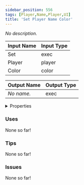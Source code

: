 ```yaml
---
sidebar_position: 556
tags: [Player,Name,Player,UI]
title: 'Set Player Name Color'
---
```


*No description.*




<EsbSvg />

| Input Name | Input Type |
|-----------|-----------|
| Set | exec |
| Player | player |
| Color | color |

| Output Name | Output Type |
|-----------|-----------|
| *No name.* | exec |


<details>
  <summary>Properties</summary>
  <div>
    <div>
    <table>
      <thead>
        <tr>
          <th>Is beta required?</th>
          <th>❌</th>
        </tr>
        <tr>
          <th>Is this chip a trolling risk?</th>
          <th>❌</th>
        </tr>
        <tr>
          <th>Is this chip a role assignment risk?</th>
          <th>❌</th>
        </tr>
        <tr>
          <th>Chip UUID</th>
          <th>19d7fe7e-99e9-444c-8e4f-12c5237abe90</th>
        </tr>
      </thead>
    </table>
    </div>
  </div>
</details>

### Uses

None so far!

### Tips

None so far!

### Issues

None so far!